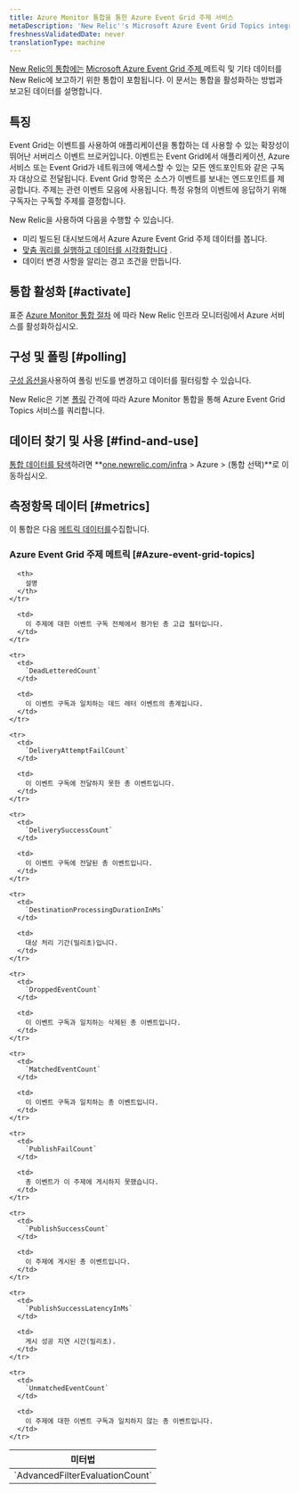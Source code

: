 ```yaml
---
title: Azure Monitor 통합을 통한 Azure Event Grid 주제 서비스
metaDescription: 'New Relic''s Microsoft Azure Event Grid Topics integration: what data it reports and how to enable it.'
freshnessValidatedDate: never
translationType: machine
---
```


[New Relic의 통합에는](/docs/infrastructure/integrations-getting-started/getting-started/introduction-infrastructure-integrations) [Microsoft Azure Event Grid 주제 ](https://azure.microsoft.com/en-us/products/event-grid/)메트릭 및 기타 데이터를 New Relic에 보고하기 위한 통합이 포함됩니다. 이 문서는 통합을 활성화하는 방법과 보고된 데이터를 설명합니다.

## 특징

Event Grid는 이벤트를 사용하여 애플리케이션을 통합하는 데 사용할 수 있는 확장성이 뛰어난 서버리스 이벤트 브로커입니다. 이벤트는 Event Grid에서 애플리케이션, Azure 서비스 또는 Event Grid가 네트워크에 액세스할 수 있는 모든 엔드포인트와 같은 구독자 대상으로 전달됩니다. Event Grid 항목은 소스가 이벤트를 보내는 엔드포인트를 제공합니다. 주제는 관련 이벤트 모음에 사용됩니다. 특정 유형의 이벤트에 응답하기 위해 구독자는 구독할 주제를 결정합니다.

New Relic을 사용하여 다음을 수행할 수 있습니다.

* 미리 빌드된 대시보드에서 Azure Azure Event Grid 주제 데이터를 봅니다.
* [맞춤 쿼리를 실행하고 데이터를 시각화합니다](/docs/infrastructure/integrations-getting-started/getting-started/use-integration-data-new-relic-insights) .
* 데이터 변경 사항을 알리는 경고 조건을 만듭니다.

## 통합 활성화 [#activate]

표준 [Azure Monitor 통합 절차](/docs/infrastructure/microsoft-azure-integrations/azure-integrations-list/azure-monitor) 에 따라 New Relic 인프라 모니터링에서 Azure 서비스를 활성화하십시오.

## 구성 및 폴링 [#polling]

[구성 옵션을](/docs/infrastructure/microsoft-azure-integrations/azure-integrations-list/azure-monitor/#settings)사용하여 폴링 빈도를 변경하고 데이터를 필터링할 수 있습니다.

New Relic은 기본 [폴링](/docs/infrastructure/microsoft-azure-integrations/azure-integrations-list/azure-monitor/#settings) 간격에 따라 Azure Monitor 통합을 통해 Azure Event Grid Topics 서비스를 쿼리합니다.

## 데이터 찾기 및 사용 [#find-and-use]

[통합 데이터를 탐색](/docs/infrastructure/integrations/find-use-infrastructure-integration-data)하려면 **[one.newrelic.com/infra](https://one.newrelic.com/infra) > Azure > (통합 선택)**로 이동하십시오.

## 측정항목 데이터 [#metrics]

이 통합은 다음 [메트릭 데이터를](/docs/infrastructure/integrations-getting-started/getting-started/understand-integration-data-data-types#metric)수집합니다.

### Azure Event Grid 주제 메트릭 [#Azure-event-grid-topics]

<table>
  <thead>
    <tr>
      <th style={{ width: "300px" }}>
        미터법
      </th>

      <th>
        설명
      </th>
    </tr>
  </thead>

  <tbody>
    <tr>
      <td>
        `AdvancedFilterEvaluationCount`
      </td>

      <td>
        이 주제에 대한 이벤트 구독 전체에서 평가된 총 고급 필터입니다.
      </td>
    </tr>

    <tr>
      <td>
        `DeadLetteredCount`
      </td>

      <td>
        이 이벤트 구독과 일치하는 데드 레터 이벤트의 총계입니다.
      </td>
    </tr>

    <tr>
      <td>
        `DeliveryAttemptFailCount`
      </td>

      <td>
        이 이벤트 구독에 전달하지 못한 총 이벤트입니다.
      </td>
    </tr>

    <tr>
      <td>
        `DeliverySuccessCount`
      </td>

      <td>
        이 이벤트 구독에 전달된 총 이벤트입니다.
      </td>
    </tr>

    <tr>
      <td>
        `DestinationProcessingDurationInMs`
      </td>

      <td>
        대상 처리 기간(밀리초)입니다.
      </td>
    </tr>

    <tr>
      <td>
        `DroppedEventCount`
      </td>

      <td>
        이 이벤트 구독과 일치하는 삭제된 총 이벤트입니다.
      </td>
    </tr>

    <tr>
      <td>
        `MatchedEventCount`
      </td>

      <td>
        이 이벤트 구독과 일치하는 총 이벤트입니다.
      </td>
    </tr>

    <tr>
      <td>
        `PublishFailCount`
      </td>

      <td>
        총 이벤트가 이 주제에 게시하지 못했습니다.
      </td>
    </tr>

    <tr>
      <td>
        `PublishSuccessCount`
      </td>

      <td>
        이 주제에 게시된 총 이벤트입니다.
      </td>
    </tr>

    <tr>
      <td>
        `PublishSuccessLatencyInMs`
      </td>

      <td>
        게시 성공 지연 시간(밀리초).
      </td>
    </tr>

    <tr>
      <td>
        `UnmatchedEventCount`
      </td>

      <td>
        이 주제에 대한 이벤트 구독과 일치하지 않는 총 이벤트입니다.
      </td>
    </tr>
  </tbody>
</table>